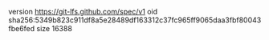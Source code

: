 version https://git-lfs.github.com/spec/v1
oid sha256:5349b823c911df8a5e28489df163312c37fc965ff9065daa3fbf80043fbe6fed
size 16388
